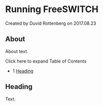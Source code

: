 
# Running FreeSWITCH 

 Created by  Duvid Rottenberg on 2017.08.23

## About

About text.

Click here to expand Table of Contents

* 1 [Heading](#heading)

## Heading

Text.


